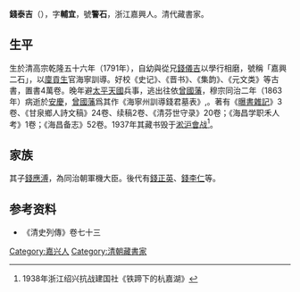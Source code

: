 '''錢泰吉'''（{{bd|1791年||1863年||catIdx=Qian}}），字'''輔宜'''，號'''警石'''，浙江嘉興人。清代藏書家。

== 生平 ==
生於清高宗乾隆五十六年（1791年），自幼與從兄[[錢儀吉|錢儀吉]]以學行相磨，號稱「嘉興二石」，以[[廩貢生|廩貢生]]官海寧訓導。好校《史记》、《晋书》、《集韵》、《元文类》等古書，置書4萬卷。晚年避[[太平天國|太平天國]]兵事，逃出往依[[曾國藩|曾國藩]]，穆宗同治二年（1863年）病逝於[[安慶|安慶]]，[[曾國藩|曾國藩]]爲其作《海寧州訓導錢君墓表》,。著有《[[曝書雜記|曝書雜記]]》3卷、《甘泉鄉人詩文稿》24卷、续稿2卷、《清芬世守录》20卷；《海昌学职禾人考》1卷；《海昌备志》52卷。1937年其藏书毁于[[淞沪會战|淞沪會战]]<ref>1938年浙江绍兴抗战建国社《铁蹄下的杭嘉湖》</ref>。

== 家族 ==
其子[[錢應溥|錢應溥]]，為同治朝軍機大臣。後代有[[錢正英|錢正英]]、[[錢李仁|錢李仁]]等。

== 参考资料 ==
{{reflist}}
* 《清史列傳》卷七十三

{{Authority control}}

{{DEFAULTSORT:}}
[[Category:嘉兴人|Category:嘉兴人]]
[[Category:清朝藏書家|Category:清朝藏書家]]